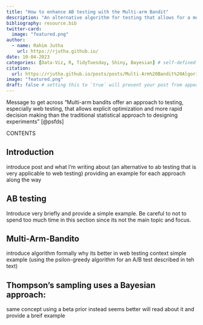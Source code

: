 ```yaml
---
title: "How to enhance AB testing with the Multi-arm Bandit"
description: "An alternative algorithm for testing that allows for a more rapid decision than traditional apporaches."
bibliography: resource.bib
twitter-card:
  image: "featured.png"
author:
  - name: Rahim Jutha
    url: https://rjutha.github.io/
date: 10-04-2023
categories: [Data-Viz, R, TidyTuesday, Shiny, Bayesian] # self-defined categories
citation:
  url: https://rjutha.github.io/posts/posts/Multi-Arm%20Bandit%20Algorithm/
image: "featured.png"
draft: false # setting this to `true` will prevent your post from appearing on your listing page until you're ready
---
```


Message to get across
"Multi-arm bandits offer an approach to testing, especially web testing, that allows explicit optimization and more rapid decision making than the traditional statistical approach to designing experiments " [@psfds]



CONTENTS

## Introduction

introduce post and what I'm writing about
(an alternative to ab testing that is very applicable to web testing) providing an example for each approach along the way

## AB testing

Introduce very briefly and provide a simple example.
Be careful to not to spend too much time in this section since its not the main topic and focus.

## Multi-Arm-Bandito
introduce algorithm formally
why its better in web testing context
simple example (using the psilon-greedy algorithm for an A/B test described in teh text)

##  Thompson’s sampling uses a Bayesian approach:

same concept using a beta prior instead seems better will read about it and provide a breif example


